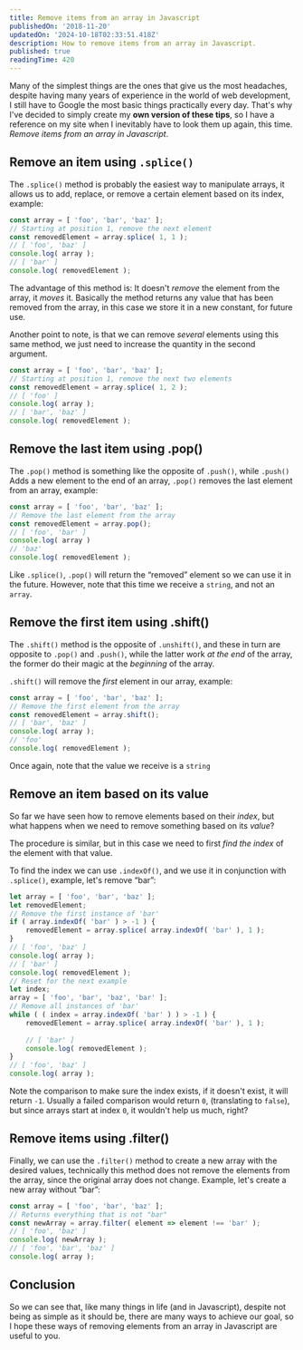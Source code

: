 ```yaml
---
title: Remove items from an array in Javascript
publishedOn: '2018-11-20'
updatedOn: '2024-10-18T02:33:51.418Z'
description: How to remove items from an array in Javascript.
published: true
readingTime: 420
---
```

Many of the simplest things are the ones that give us the most headaches,
despite having many years of experience in the world of web development, I still
have to Google the most basic things practically every day. That's why I've
decided to simply create my **own version of these tips**, so I have a reference
on my site when I inevitably have to look them up again, this time. _Remove items
from an array in Javascript_.

## Remove an item using `.splice()`

The `.splice()` method is probably the easiest way to manipulate arrays, it allows
us to add, replace, or remove a certain element based on its index, example:

```js
const array = [ 'foo', 'bar', 'baz' ];
// Starting at position 1, remove the next element
const removedElement = array.splice( 1, 1 );
// [ 'foo', 'baz' ]
console.log( array );
// [ 'bar' ]
console.log( removedElement );
```

The advantage of this method is: It doesn't _remove_ the element from the array,
it _moves_ it. Basically the method returns any value that has been removed from
the array, in this case we store it in a new constant, for future use.

Another point to note, is that we can remove _several_ elements using this same
method, we just need to increase the quantity in the second argument.

```js
const array = [ 'foo', 'bar', 'baz' ];
// Starting at position 1, remove the next two elements
const removedElement = array.splice( 1, 2 );
// [ 'foo' ]
console.log( array );
// [ 'bar', 'baz' ]
console.log( removedElement );
```

## Remove the last item using .pop()

The `.pop()` method is something like the opposite of `.push()`, while `.push()`
Adds a new element to the end of an array, `.pop()` removes the last element
from an array, example:

```js
const array = [ 'foo', 'bar', 'baz' ];
// Remove the last element from the array
const removedElement = array.pop();
// [ 'foo', 'bar' ]
console.log( array )
// 'baz'
console.log( removedElement );
```

Like `.splice()`, `.pop()` will return the “removed” element so we can use it in
the future. However, note that this time we receive a `string`, and not an `array`.

## Remove the first item using .shift()

The `.shift()` method is the opposite of `.unshift()`, and these in turn are opposite
to `.pop()` and `.push()`, while the latter work _at the end_ of the array, the
former do their magic at the _beginning_ of the array.

`.shift()` will remove the _first_ element in our array, example:

```js
const array = [ 'foo', 'bar', 'baz' ];
// Remove the first element from the array
const removedElement = array.shift();
// [ 'bar', 'baz' ]
console.log( array );
// 'foo'
console.log( removedElement );
```

Once again, note that the value we receive is a `string`

## Remove an item based on its value

So far we have seen how to remove elements based on their _index_, but what
happens when we need to remove something based on its _value_?

The procedure is similar, but in this case we need to first _find the index_ of
the element with that value.

To find the index we can use `.indexOf()`, and we use it in conjunction with `.splice()`,
example, let's remove “bar”:

```js
let array = [ 'foo', 'bar', 'baz' ];
let removedElement;
// Remove the first instance of 'bar'
if ( array.indexOf( 'bar' ) > -1 ) {
    removedElement = array.splice( array.indexOf( 'bar' ), 1 );
}
// [ 'foo', 'baz' ]
console.log( array );
// [ 'bar' ]
console.log( removedElement );
// Reset for the next example
let index;
array = [ 'foo', 'bar', 'baz', 'bar' ];
// Remove all instances of 'bar'
while ( ( index = array.indexOf( 'bar' ) ) > -1 ) {
    removedElement = array.splice( array.indexOf( 'bar' ), 1 );
    
    // [ 'bar' ]
    console.log( removedElement );
}
// [ 'foo', 'baz' ]
console.log( array );
```

Note the comparison to make sure the index exists, if it doesn't exist, it will return `-1`.
Usually a failed comparison would return `0`, (translating to `false`), but since arrays
start at index `0`, it wouldn't help us much, right?

## Remove items using .filter()

Finally, we can use the `.filter()` method to create a new array with the desired values,
technically this method does not remove the elements from the array, since the original
array does not change. Example, let's create a new array without “bar”:

```js
const array = [ 'foo', 'bar', 'baz' ];
// Returns everything that is not "bar"
const newArray = array.filter( element => element !== 'bar' );
// [ 'foo', 'baz' ]
console.log( newArray );
// [ 'foo', 'bar', 'baz' ]
console.log( array );
```

## Conclusion

So we can see that, like many things in life (and in Javascript), despite not being
as simple as it should be, there are many ways to achieve our goal, so I hope these
ways of removing elements from an array in Javascript are useful to you.
